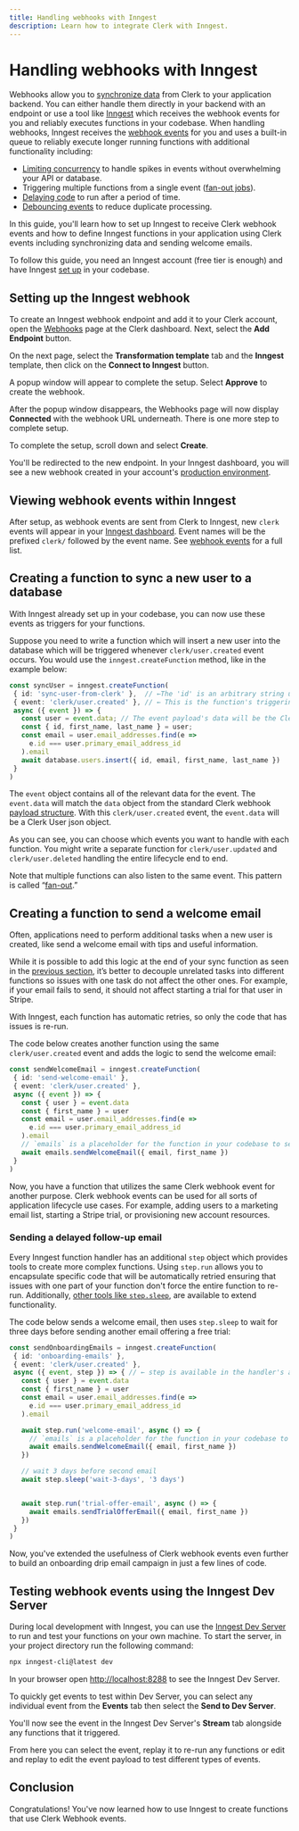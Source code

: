 ```yaml
---
title: Handling webhooks with Inngest
description: Learn how to integrate Clerk with Inngest.
---
```


# Handling webhooks with Inngest

Webhooks allow you to [synchronize data](/docs/users/sync-data) from Clerk to your application backend. You can either handle them directly in your backend with an endpoint or use a tool like [Inngest](https://inngest.com/) which receives the webhook events for you and reliably executes functions in your codebase. When handling webhooks, Inngest receives the [webhook events](/docs/integrations/webhooks#supported-webhook-events) for you and uses a built-in queue to reliably execute longer running functions with additional functionality including:

* [Limiting concurrency](https://www.inngest.com/docs/guides/concurrency) to handle spikes in events without overwhelming your API or database.
* Triggering multiple functions from a single event ([fan-out jobs](https://www.inngest.com/docs/guides/fan-out-jobs)).
* [Delaying code](https://www.inngest.com/docs/functions/multi-step) to run after a period of time.
* [Debouncing events](https://www.inngest.com/docs/reference/functions/debounce) to reduce duplicate processing.

In this guide, you'll learn how to set up Inngest to receive Clerk webhook events and how to define Inngest functions in your application using Clerk events including synchronizing data and sending welcome emails.

To follow this guide, you need an Inngest account (free tier is enough) and have Inngest [set up](https://www.inngest.com/docs/quick-start) in your codebase.

## Setting up the Inngest webhook

To create an Inngest webhook endpoint and add it to your Clerk account, open the [Webhooks](https://dashboard.clerk.com/last-active?path=webhooks) page at the Clerk dashboard. Next, select the **Add Endpoint** button.

<Images
  width={2578}
  height={1652}
  src="/docs/images/integrations/inngest/webhook-page.webp"
  alt="The Webhooks page in the Clerk Dashboard. A red arrow points to the button for Add Endpoint."
/>

On the next page, select the **Transformation template** tab and the **Inngest** template, then click on the **Connect to Inngest** button.

<Images
  width={1906}
  height={1376}
  src="/docs/images/integrations/inngest/webhook-transformation-template.webp"
  alt="The Webhooks page in the Clerk Dashboard showing the Inngest transformation template. Red arrows point to the Transformation Template tab, the Inngest template, and the Connect to Inngest button."
/>

A popup window will appear to complete the setup. Select **Approve** to create the webhook.

<Images
  width={1194}
  height={1520}
  src="/docs/images/integrations/inngest/inngest-permissions-dialog.webp"
  alt="The Inngest permissions popup window showing the Approve button."
/>

After the popup window disappears, the Webhooks page will now display **Connected** with the webhook URL underneath. There is one more step to complete setup.

<Images
  width={1880}
  height={1448}
  src="/docs/images/integrations/inngest/webhook-endpoint-connected.webp"
  alt="The Webhooks page in the Clerk Dashboard showing a connected Inngest account. A red arrow points to the Connected button."
/>

To complete the setup, scroll down and select **Create**.

<Images
  width={1906}
  height={1376}
  src="/docs/images/integrations/inngest/webhook-create.webp"
  alt="The Webhooks page in the Clerk Dashboard showing the end of the page to create a new endpoint. A red arrow points to the Create button."
/>


You'll be redirected to the new endpoint. In your Inngest dashboard, you will see a new webhook created in your account's [production environment](https://app.inngest.com/env/production/manage/webhooks).


## Viewing webhook events within Inngest

After setup, as webhook events are sent from Clerk to Inngest, new `clerk` events will appear in your [Inngest dashboard](https://app.inngest.com/env/production/events). Event names will be the prefixed `clerk/` followed by the event name. See [webhook events](/docs/integrations/webhooks#supported-webhook-events) for a full list.

<Images
  width={1052}
  height={860}
  src="/docs/images/integrations/inngest/inngest-clerk-events.webp"
  alt="The Events page in the Inngest Dashboard showing a list of Clerk events."
/>

## Creating a function to sync a new user to a database

With Inngest already set up in your codebase, you can now use these events as triggers for your functions.

Suppose you need to write a function which will insert a new user into the database which will be triggered whenever `clerk/user.created` event occurs. You would use the `inngest.createFunction` method, like in the example below:


```typescript filename="src/inngest/sync-user.ts"
const syncUser = inngest.createFunction(
 { id: 'sync-user-from-clerk' },  // ←The 'id' is an arbitrary string used to identify the function in the dashboard
 { event: 'clerk/user.created' }, // ← This is the function's triggering event
 async ({ event }) => {
   const user = event.data; // The event payload's data will be the Clerk User json object
   const { id, first_name, last_name } = user;
   const email = user.email_addresses.find(e =>
     e.id === user.primary_email_address_id
   ).email
   await database.users.insert({ id, email, first_name, last_name })
 }
)
```


The `event` object contains all of the relevant data for the event. The `event.data` will match the `data` object from the standard Clerk webhook [payload structure](/docs/integrations/webhooks#payload-structure). With this `clerk/user.created` event, the `event.data` will be a Clerk User json object.

As you can see, you can choose which events you want to handle with each function. You might write a separate function for `clerk/user.updated` and `clerk/user.deleted` handling the entire lifecycle end to end.

Note that multiple functions can also listen to the same event. This pattern is called “[fan-out](https://www.inngest.com/docs/guides/fan-out-jobs).”


## Creating a function to send a welcome email

Often, applications need to perform additional tasks when a new user is created, like send a welcome email with tips and useful information.

While it is possible to add this logic at the end of your sync function as seen in the [previous section](/docs/integrations/webhooks/inngest#creating-a-function-to-sync-a-new-user-to-a-database), it’s better to decouple unrelated tasks into different functions so issues with one task do not affect the other ones. For example, if your email fails to send, it should not affect starting a trial for that user in Stripe.

With Inngest, each function has automatic retries, so only the code that has issues is re-run.

The code below creates another function using the same `clerk/user.created` event and adds the logic to send the welcome email:


```typescript  filename="src/inngest/welcome-emails.ts"
const sendWelcomeEmail = inngest.createFunction(
 { id: 'send-welcome-email' },
 { event: 'clerk/user.created' },
 async ({ event }) => {
   const { user } = event.data
   const { first_name } = user
   const email = user.email_addresses.find(e =>
     e.id === user.primary_email_address_id
   ).email
   // `emails` is a placeholder for the function in your codebase to send email
   await emails.sendWelcomeEmail({ email, first_name })
 }
)
```


Now, you have a function that utilizes the same Clerk webhook event for another purpose. Clerk webhook events can be used for all sorts of application lifecycle use cases. For example, adding users to a marketing email list, starting a Stripe trial, or provisioning new account resources.


### Sending a delayed follow-up email

Every Inngest function handler has an additional `step` object which provides tools to create more complex functions. Using `step.run` allows you to encapsulate specific code that will be automatically retried ensuring that issues with one part of your function don't force the entire function to re-run. Additionally, [other tools like `step.sleep`](https://www.inngest.com/docs/reference/functions/step-sleep), are available to extend functionality.

The code below sends a welcome email, then uses `step.sleep` to wait for three days before sending another email offering a free trial:

```typescript filename="src/inngest/welcome-emails.ts"
const sendOnboardingEmails = inngest.createFunction(
 { id: 'onboarding-emails' },
 { event: 'clerk/user.created' },
 async ({ event, step }) => { // ← step is available in the handler's arguments
   const { user } = event.data
   const { first_name } = user
   const email = user.email_addresses.find(e =>
     e.id === user.primary_email_address_id
   ).email

   await step.run('welcome-email', async () => {
     // `emails` is a placeholder for the function in your codebase to send email
     await emails.sendWelcomeEmail({ email, first_name })
   })

   // wait 3 days before second email
   await step.sleep('wait-3-days', '3 days')


   await step.run('trial-offer-email', async () => {
     await emails.sendTrialOfferEmail({ email, first_name })
   })
 }
)
```

Now, you've extended the usefulness of Clerk webhook events even further to build an onboarding drip email campaign in just a few lines of code.


## Testing webhook events using the Inngest Dev Server

During local development with Inngest, you can use the [Inngest Dev Server](https://www.inngest.com/docs/local-development) to run and test your functions on your own machine. To start the server, in your project directory run the following command:

```sh filename="terminal"
npx inngest-cli@latest dev
```

In your browser open [http://localhost:8288](http://localhost:8288) to see the Inngest Dev Server.

To quickly get events to test within Dev Server, you can select any individual event from the **Events** tab then select the **Send to Dev Server**.

<Images
  width={2142}
  height={1246}
  src="/docs/images/integrations/inngest/inngest-send-to-dev-server.webp"
  alt="The Inngest Dashboard showing an individual event payload. Red arrows point to the Events tab and the Send to Dev Server button."
/>

You'll now see the event in the Inngest Dev Server's **Stream** tab alongside any functions that it triggered.

<Images
  width={1328}
  height={670}
  src="/docs/images/integrations/inngest/inngest-dev-server.webp"
  alt="The Inngest Dev Server showing the Stream tab. The forwarded event is visible in the stream."
/>

From here you can select the event, replay it to re-run any functions or edit and replay to edit the event payload to test different types of events.

<Images
  width={1170}
  height={1114}
  src="/docs/images/integrations/inngest/inngest-replay-event.webp"
  alt="The Inngest Dev Server showing the forwarded event payload. A red arrow points to the Replay button."
/>

## Conclusion

Congratulations! You've now learned how to use Inngest to create functions that use Clerk Webhook events.
